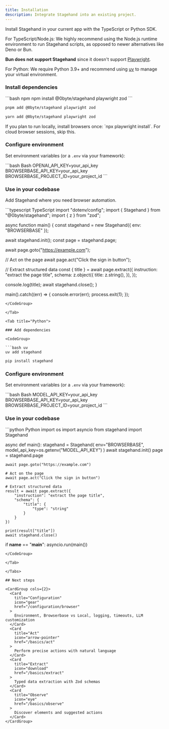 ```yaml
---
title: Installation
description: Integrate Stagehand into an existing project.
---
```


Install Stagehand in your current app with the TypeScript or Python SDK.

<Tip>
For TypeScript/Node.js: We highly recommend using the Node.js runtime environment to run Stagehand scripts, as opposed to newer alternatives like Deno or Bun. 

**Bun does not support Stagehand** since it doesn't support [Playwright](https://github.com/search?q=repo:oven-sh/bun+playwright&type=issues).

For Python: We require Python 3.9+ and recommend using [uv](https://docs.astral.sh/uv/) to manage your virtual environment.
</Tip>

<Tabs>
<Tab title="TypeScript">

### Install dependencies

<CodeGroup>
```bash npm
npm install @0byte/stagehand playwright zod
```

```bash pnpm
pnpm add @0byte/stagehand playwright zod
```

```bash yarn
yarn add @0byte/stagehand playwright zod
```
</CodeGroup>

<Tip>
If you plan to run locally, install browsers once: `npx playwright install`.
For cloud browser sessions, skip this.
</Tip>

### Configure environment

Set environment variables (or a `.env` via your framework):

<CodeGroup>
```bash Bash
OPENAI_API_KEY=your_api_key
BROWSERBASE_API_KEY=your_api_key
BROWSERBASE_PROJECT_ID=your_project_id
```
</CodeGroup>

### Use in your codebase

Add Stagehand where you need browser automation.

<CodeGroup>
```typescript TypeScript
import "dotenv/config";
import { Stagehand } from "@0byte/stagehand";
import { z } from "zod";

async function main() {
  const stagehand = new Stagehand({
    env: "BROWSERBASE"
  });

  await stagehand.init();
  const page = stagehand.page;

  await page.goto("https://example.com");
  
  // Act on the page
  await page.act("Click the sign in button");
  
  // Extract structured data
  const { title } = await page.extract({
    instruction: "extract the page title",
    schema: z.object({
      title: z.string(),
    }),
  });

  console.log(title);
  await stagehand.close();
}

main().catch((err) => {
  console.error(err);
  process.exit(1);
});
```
</CodeGroup>

</Tab>

<Tab title="Python">

### Add dependencies

<CodeGroup>

```bash uv
uv add stagehand
```

```bash pip
pip install stagehand
```

</CodeGroup>

### Configure environment

Set environment variables (or a `.env` via your framework):

<CodeGroup>
```bash Bash
MODEL_API_KEY=your_api_key
BROWSERBASE_API_KEY=your_api_key
BROWSERBASE_PROJECT_ID=your_project_id
```
</CodeGroup>

### Use in your codebase

<CodeGroup>
```python Python
import os
import asyncio
from stagehand import Stagehand

async def main():
    stagehand = Stagehand(
        env="BROWSERBASE",
        model_api_key=os.getenv("MODEL_API_KEY")
    )
    await stagehand.init()
    page = stagehand.page
    
    await page.goto("https://example.com")
    
    # Act on the page
    await page.act("Click the sign in button")
    
    # Extract structured data
    result = await page.extract({
        "instruction": "extract the page title",
        "schema": {
            "title": {
                "type": "string"
            }
        }
    })
    
    print(result["title"])
    await stagehand.close()

if __name__ == "__main__":
    asyncio.run(main())
```
</CodeGroup>

</Tab>

</Tabs>

## Next steps

<CardGroup cols={2}>
  <Card 
    title="Configuration"
    icon="gear"
    href="/configuration/browser"
  >
    Environment, Browserbase vs Local, logging, timeouts, LLM customization
  </Card>
  <Card 
    title="Act"
    icon="arrow-pointer"
    href="/basics/act"
  >
    Perform precise actions with natural language
  </Card>
  <Card 
    title="Extract"
    icon="download"
    href="/basics/extract"
  >
    Typed data extraction with Zod schemas
  </Card>
  <Card 
    title="Observe"
    icon="eye"
    href="/basics/observe"
  >
    Discover elements and suggested actions
  </Card>
</CardGroup>